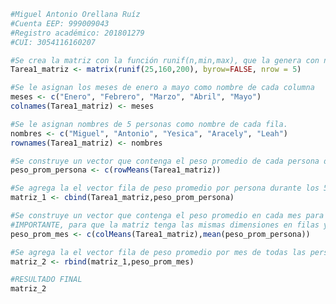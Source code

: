 ```r
#Miguel Antonio Orellana Ruíz
#Cuenta EEP: 999009043
#Registro académico: 201801279
#CUI: 3054116160207

#Se crea la matriz con la función runif(n,min,max), que la genera con números aleatorios. 
Tarea1_matriz <- matrix(runif(25,160,200), byrow=FALSE, nrow = 5)

#Se le asignan los meses de enero a mayo como nombre de cada columna
meses <- c("Enero", "Febrero", "Marzo", "Abril", "Mayo") 
colnames(Tarea1_matriz) <- meses

#Se le asignan nombres de 5 personas como nombre de cada fila.
nombres <- c("Miguel", "Antonio", "Yesica", "Aracely", "Leah")
rownames(Tarea1_matriz) <- nombres

#Se construye un vector que contenga el peso promedio de cada persona durante los meses de enero a mayo, utilizando  la función rowMeans
peso_prom_persona <- c(rowMeans(Tarea1_matriz))

#Se agrega la el vector fila de peso promedio por persona durante los 5 meses
matriz_1 <- cbind(Tarea1_matriz,peso_prom_persona)

#Se construye un vector que contenga el peso promedio en cada mes para todas las personas, utilizando la función colMeans. 
#IMPORTANTE, para que la matriz tenga las mismas dimensiones en filas y columnas, se agrega el promedio del peso de las personas durante los 5 meses. (Para que el vector tenga 6 columnas y se pueda agregar a la nueva matriz con 6 columnas)
peso_prom_mes <- c(colMeans(Tarea1_matriz),mean(peso_prom_persona))

#Se agrega la el vector fila de peso promedio por mes de todas las personas
matriz_2 <- rbind(matriz_1,peso_prom_mes)

#RESULTADO FINAL
matriz_2
```
